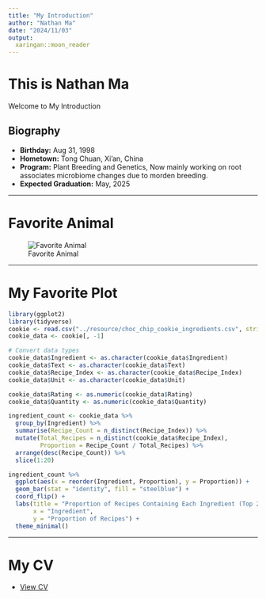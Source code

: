 ```yaml
---
title: "My Introduction"
author: "Nathan Ma"
date: "2024/11/03"
output:
  xaringan::moon_reader
---
```


# This is Nathan Ma
Welcome to My Introduction

## Biography
- **Birthday:** Aug 31, 1998
- **Hometown:** Tong Chuan, Xi'an, China
- **Program:** Plant Breeding and Genetics, Now mainly working on root associates microbiome changes due to morden breeding.
- **Expected Graduation:** May, 2025

---

# Favorite Animal
![Favorite Animal](https://s.yimg.com/ny/api/res/1.2/ZJ3Npm6ZR15QHzhVTx1.Yw--/YXBwaWQ9aGlnaGxhbmRlcjt3PTEyMDA7aD05MjM-/https://s.yimg.com/os/creatr-images/2019-12/aacbee10-15ca-11ea-af93-1941b4bd60b5)

---

# My Favorite Plot

```r
library(ggplot2)
library(tidyverse)
cookie <- read.csv("../resource/choc_chip_cookie_ingredients.csv", stringsAsFactors = FALSE)
cookie_data <- cookie[, -1]

# Convert data types
cookie_data$Ingredient <- as.character(cookie_data$Ingredient)
cookie_data$Text <- as.character(cookie_data$Text)
cookie_data$Recipe_Index <- as.character(cookie_data$Recipe_Index)
cookie_data$Unit <- as.character(cookie_data$Unit)

cookie_data$Rating <- as.numeric(cookie_data$Rating)
cookie_data$Quantity <- as.numeric(cookie_data$Quantity)

ingredient_count <- cookie_data %>%
  group_by(Ingredient) %>%
  summarise(Recipe_Count = n_distinct(Recipe_Index)) %>%
  mutate(Total_Recipes = n_distinct(cookie_data$Recipe_Index),
         Proportion = Recipe_Count / Total_Recipes) %>%
  arrange(desc(Recipe_Count)) %>%
  slice(1:20)

ingredient_count %>%
  ggplot(aes(x = reorder(Ingredient, Proportion), y = Proportion)) +
  geom_bar(stat = "identity", fill = "steelblue") +
  coord_flip() +
  labs(title = "Proportion of Recipes Containing Each Ingredient (Top 20)",
       x = "Ingredient",
       y = "Proportion of Recipes") +
  theme_minimal()
```

---

# My CV
 
 - [View CV](../resource/CV.pdf)

